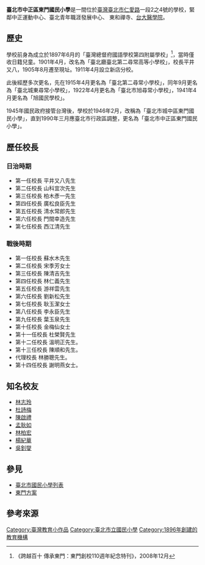 {{Infobox School
| name = 臺北市中正區東門國民小學
| other_name =  
| image = [[File:台北市中正區東門國民小學.jpg|250px]]
| motto = 負責
| established = 明治30年（1897年）<ref name="百十特刊"/>{{Rp|26}}
| type = 市立國小
| affiliation = 公立
| district = [[臺北市|臺北市]][[中正區_(臺北市)|中正區]]
| grades = 小一至小六
| president =
| principal = [[謝明燕|謝明燕]]
| dean =
| faculty =
| staff =
| students = 
| conference =
| colors =
| mascot =
| free_label = 招生性別
| free_text = 男女兼收
| free_label2 = 
| free_text2 = 
| free_label3 =
| magazine = 今日東門
| free_text3 =
| location = {{flagicon|TWN}}[[臺北市|臺北市]][[中正區_(臺北市)|中正區]][[仁愛路_(台北市)|仁愛路]]一段2之4號
| tel = +886-2-2341-2822 
| fax = +886-2-2351-7673
| information = 
| website = [https://www.tmps.tp.edu.tw/ www.tmps.tp.edu.tw]
}}
'''臺北市中正區東門國民小學'''是一間位於[[臺灣|臺灣]][[臺北市|臺北市]][[仁愛路_(台北市)|仁愛路]]一段2之4號的學校，緊鄰中正運動中心、臺北青年職涯發展中心、
東和禪寺、[[台大醫學院|台大醫學院]]。

==歷史==
{{tw monument
|name= 東門國小忠孝樓、仁愛樓
|formername=
|image= [[File:東門國小忠孝樓、仁愛樓A12_111755.jpg|250px]]
|imagename=
|othername= 台北市旭尋常小學校校舍
|formalname=
|level= 歷史建築
|class= 學校
|time= 1933年
|date= 2020年11月16日
|location= {{TWN}}[[臺北市|臺北市]][[中正區_(臺北市)|中正區]]仁愛路一段2之4號
|open=
|cost=
|website=
|reg_url= https://nchdb.boch.gov.tw/assets/overview/historicalBuilding/20201203000002
}}
學校前身為成立於1897年6月的「臺灣總督府國語學校第四附屬學校」<ref name="百十特刊">《跨越百十 傳承東門：東門創校110週年紀念特刊》，2008年12月</ref>{{Rp|26}}，當時僅收日籍兒童。1901年4月，改名為「臺北廳臺北第二尋常高等小學校」，校長平井又八，1905年8月遷至現址。1911年4月設立新店分校。

此後經歷多次更名，先在1915年4月更名為「臺北第二尋常小學校」，同年9月更名為「臺北城東尋常小學校」，1922年4月更名為「臺北市旭尋常小學校」，1941年4月更名為「旭國民學校」。

1945年國民政府接管台灣後，學校於1946年2月，改稱為「臺北市城中區東門國民小學」，直到1990年三月應臺北市行政區調整，更名為「臺北市中正區東門國民小學」。

==歷任校長==
===日治時期===
*第一任校長 平井又八先生
*第二任校長 山科宜次先生
*第三任校長 柏木彥一先生
*第四任校長 廣松良臣先生
*第五任校長 清水常郎先生
*第六任校長 門間幸造先生
*第七任校長 西江清先生
===戰後時期===
*第一任校長 蘇水木先生
*第二任校長 宋季芳女士
*第三任校長 陳清吉先生
*第四任校長 林仁義先生
*第五任校長 游祥雲先生
*第六任校長 劉新松先生
*第七任校長 耿玉潔女士
*第八任校長 李永臣先生
*第九任校長 葉玉泉先生
*第十任校長 金梅仙女士
*第十一任校長 杜榮賢先生
*第十二任校長 溫明正先生。
*第十三任校長 陳順和先生。
*代理校長 林勝聰先生。
*第十四任校長 謝明燕女士。

==知名校友==
*[[林志玲|林志玲]]
*[[杜詩梅|杜詩梅]]
*[[陳啟禮|陳啟禮]]
*[[孟耿如|孟耿如]]
*[[林柏宏|林柏宏]]
*[[楊紀華|楊紀華]]
*[[吳釗燮|吳釗燮]]

== 參見 ==
*[[臺北市國民小學列表|臺北市國民小學列表]]
*[[東門方案|東門方案]]

== 參考來源 ==
{{reflist}}

{{台北市小學列表}}
{{臺北市文化資產}}

[[Category:臺灣教育小作品|Category:臺灣教育小作品]]
[[Category:臺北市立國民小學|Category:臺北市立國民小學]]
[[Category:1896年創建的教育機構|Category:1896年創建的教育機構]]